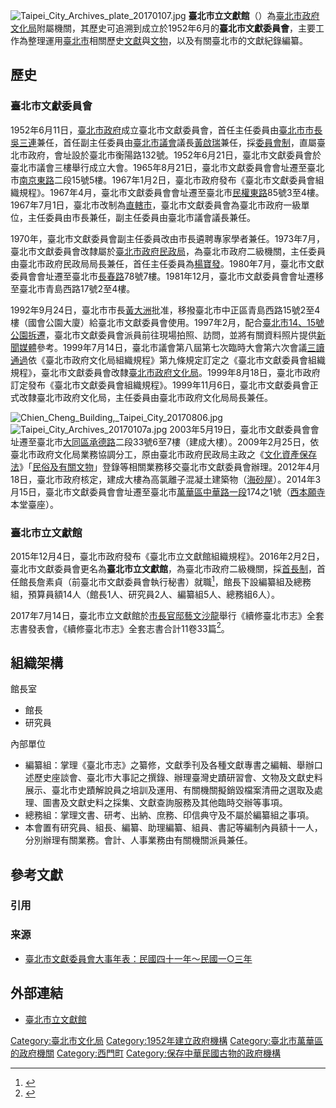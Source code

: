 {{refimprove|time=2014-07-16T09:10:44+00:00}}

{{中華民國政府部門基礎資訊
|部門名稱       = 臺北市立文獻館
|外文名稱       = Taipei City Archives
|外文語言       = 英語
|部門標誌       = 
|代表圖像       = 
|代表圖像名稱   = 
|首長職銜       = 館長
|首長姓名       = [[詹素貞|詹素貞]]
|副首長職銜     = 
|副首長姓名     = 
|副首長姓名二   = 
|副首長姓名三   = 
|副首長職銜二   = 
|副首長二姓名   = 
|副首長二姓名二 = 
|副首長二姓名三 = 
|秘書長職銜     = 
|秘書長姓名     = 
|秘書長姓名二   = 
|秘書長姓名三   = 
|副秘書長職銜   = 
|副秘書長姓名   = 
|副秘書長姓名二 = 
|副秘書長姓名三 = 
|任命者姓名     = 
|成立日期       = 1952年6月
|解散日期       = 
|所屬部門       = [[臺北市政府文化局|臺北市政府文化局]]
|組織編制       = 
|授權法源       = 臺北市立文獻館組織規程
|員額任期       = 
|員額           = 
|年度預算額     = 
|地址           = 10846[[臺北市|臺北市]][[萬華區|萬華區]]中華路一段174之1號（[[西本願寺_(臺北市)|西本願寺]]本堂臺座）
|電話           = +886 2 2311-5355
|網站           = https://www.chr.gov.taipei/
|備註           = 
}}
[[File:Taipei_City_Archives_plate_20170107.jpg|thumb]]
'''臺北市立文獻館'''（{{lang-en|Taipei City Archives}}）為[[臺北市政府文化局|臺北市政府文化局]]附屬機關，其歷史可追溯到成立於1952年6月的'''臺北市文獻委員會'''，主要工作為整理運用[[臺北市|臺北市]]相關歷史[[文獻|文獻]]與[[文物|文物]]，以及有關臺北市的文獻紀錄編纂。

==歷史==
=== 臺北市文獻委員會 ===
1952年6月11日，[[臺北市政府|臺北市政府]]成立臺北市文獻委員會，首任主任委員由[[臺北市市長|臺北市市長]][[吳三連|吳三連]]兼任，首任副主任委員由[[臺北市議會|臺北市議會]]議長[[黃啟瑞|黃啟瑞]]兼任，採[[委員會制|委員會制]]，直屬臺北市政府，會址設於臺北市衡陽路132號。1952年6月21日，臺北市文獻委員會於臺北市議會三樓舉行成立大會。1965年8月21日，臺北市文獻委員會會址遷至臺北市[[南京東路_(台北市)|南京東路]]二段15號5樓。1967年1月2日，臺北市政府發布《臺北市文獻委員會組織規程》。1967年4月，臺北市文獻委員會會址遷至臺北市[[民權東路|民權東路]]85號3至4樓。1967年7月1日，臺北市改制為[[直轄市|直轄市]]，臺北市文獻委員會為臺北市政府一級單位，主任委員由市長兼任，副主任委員由臺北市議會議長兼任。

1970年，臺北市文獻委員會副主任委員改由市長遴聘專家學者兼任。1973年7月，臺北市文獻委員會改隸屬於[[臺北市政府民政局|臺北市政府民政局]]，為臺北市政府二級機關，主任委員由臺北市政府民政局局長兼任，首任主任委員為[[楊寶發|楊寶發]]。1980年7月，臺北市文獻委員會會址遷至臺北市[[長春路|長春路]]78號7樓。1981年12月，臺北市文獻委員會會址遷移至臺北市青島西路17號2至4樓。

1992年9月24日，臺北市市長[[黃大洲|黃大洲]]批准，移撥臺北市中正區青島西路15號2至4樓（國會公園大廈）給臺北市文獻委員會使用。1997年2月，配合[[臺北市14、15號公園拆遷|臺北市14、15號公園拆遷]]，臺北市文獻委員會派員前往現場拍照、訪問，並將有關資料照片提供[[新聞媒體|新聞媒體]]參考。1999年7月14日，臺北市議會第八屆第七次臨時大會第六次會議[[三讀通過|三讀通過]]依《臺北市政府文化局組織規程》第九條規定訂定之《臺北市文獻委員會組織規程》，臺北市文獻委員會改隸[[臺北市政府文化局|臺北市政府文化局]]。1999年8月18日，臺北市政府訂定發布《臺北市文獻委員會組織規程》。1999年11月6日，臺北市文獻委員會正式改隸臺北市政府文化局，主任委員由臺北市政府文化局局長兼任。

[[File:Chien_Cheng_Building,_Taipei_City_20170806.jpg|thumb]]
[[File:Taipei_City_Archives_20170107a.jpg|thumb]]
2003年5月19日，臺北市文獻委員會會址遷至臺北市[[大同區_(臺灣)|大同區]][[承德路|承德路]]二段33號6至7樓（建成大樓）。2009年2月25日，依臺北市政府文化局業務協調分工，原由臺北市政府民政局主政之《[[文化資產保存法|文化資產保存法]]》「[[中華民國無形文化資產民俗類|民俗及有關文物]]」登錄等相關業務移交臺北市文獻委員會辦理。2012年4月18日，臺北市政府核定，建成大樓為高氯離子混凝土建築物（[[海砂屋|海砂屋]]）。2014年3月15日，臺北市文獻委員會會址遷至臺北市[[萬華區|萬華區]][[中華路_(臺北市)|中華路一段]]174之1號（[[西本願寺_(臺北市)|西本願寺]]本堂臺座）。

=== 臺北市立文獻館 ===
2015年12月4日，臺北市政府發布《臺北市立文獻館組織規程》。2016年2月2日，臺北市文獻委員會更名為'''臺北市立文獻館'''，為臺北市政府二級機關，採[[首長制|首長制]]，首任館長詹素貞（前臺北市文獻委員會執行秘書）就職<ref>{{cite news|author=[[國史館臺灣文獻館|國史館臺灣文獻館]]|publisher=《國史館臺灣文獻館電子報》第143期|url=http://www.th.gov.tw/epaper/site/page/143/2103|title=張鴻銘館長參加臺北市立文獻館揭牌暨館長佈達就職典禮|date=2016-02-26|accessdate=2017-07-04|quote=本館張鴻銘館長於本(105)年2月2日(星期二)參加「臺北市立文獻館揭牌暨館長佈達就職典禮」……臺北市文獻委員會成立於民國41年6月，走過一甲子；自本(105)年2月2日起正式改制為「臺北市立文獻館」，由委員會制修正為首長制，原臺北市文獻會詹素貞執行秘書就職為臺北市立文獻館首任館長。|archive-date=2018-07-28|archive-url=https://web.archive.org/web/20180728101503/http://www.th.gov.tw/epaper/site/page/143/2103|dead-url=no}}</ref>，館長下設編纂組及總務組，預算員額14人（館長1人、研究員2人、編纂組5人、總務組6人）。

2017年7月14日，臺北市立文獻館於[[市長官邸藝文沙龍|市長官邸藝文沙龍]]舉行《續修臺北市志》全套志書發表會，《續修臺北市志》全套志書合計11卷33篇<ref>{{cite news|author=新聞稿|publisher=臺北市立文獻館|url=http://www.th.gov.tw/epaper/site/page/143/2103|title=《續修臺北市志》全套發表|date=2017-07-14|accessdate=2017-07-17|quote=歷經將近七年的編纂，完整記錄臺北市自民國71年迄100年、近三十年發展實況的《續修臺北市志》，今（7月14日）日於臺北市長官邸藝文沙龍表演廳舉行全套志書發表會。……《續修臺北市志》全套志書，除《卷首》、《卷尾》及卷一《大事紀》外，共有八志（志各一卷），合計11卷33篇。|archive-date=2018-07-28|archive-url=https://web.archive.org/web/20180728101503/http://www.th.gov.tw/epaper/site/page/143/2103|dead-url=no}}</ref>。

==組織架構==
;館長室
*館長
*研究員

;內部單位
*編纂組：掌理《臺北市志》之纂修，文獻季刊及各種文獻專書之編輯、舉辦口述歷史座談會、臺北市大事記之撰錄、辦理臺灣史蹟研習會、文物及文獻史料展示、臺北市史蹟解說員之培訓及運用、有關機關擬銷毀檔案清冊之選取及處理、圖書及文獻史料之採集、文獻查詢服務及其他臨時交辦等事項。
*總務組：掌理文書、研考、出納、庶務、印信典守及不屬於編纂組之事項。
*本會置有研究員、組長、編纂、助理編纂、組員、書記等編制內員額十一人，分別辦理有關業務。會計、人事業務由有關機關派員兼任。​

== 參考文獻 ==
=== 引用 ===
{{Reflist}}

=== 来源 ===
{{ReflistH}}
*[http://www.chr.gov.taipei/public/Data/59817242771.pdf 臺北市文獻委員會大事年表：民國四十一年～民國一○三年] {{Wayback|url=http://www.chr.gov.taipei/public/Data/59817242771.pdf |date=20160505170700 }}
{{ReflistF}}

== 外部連結 ==
{{commonscat|Taipei City Archives}}
* {{zh-tw}} [http://www.chr.gov.taipei 臺北市立文獻館] {{Wayback|url=http://www.chr.gov.taipei/ |date=20161030141339 }}

[[Category:臺北市文化局|Category:臺北市文化局]]
[[Category:1952年建立政府機構|Category:1952年建立政府機構]]
[[Category:臺北市萬華區的政府機關|Category:臺北市萬華區的政府機關]]
[[Category:西門町|Category:西門町]]
[[Category:保存中華民國古物的政府機構|Category:保存中華民國古物的政府機構]]
